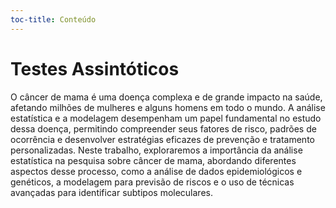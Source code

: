 ```yaml
--- 
toc-title: Conteúdo
---
```


# Testes Assintóticos {.unnumbered}

O câncer de mama é uma doença complexa e de grande impacto na saúde, afetando milhões de mulheres e alguns homens em todo o mundo. A análise estatística e a modelagem desempenham um papel fundamental no estudo dessa doença, permitindo compreender seus fatores de risco, padrões de ocorrência e desenvolver estratégias eficazes de prevenção e tratamento personalizadas. Neste trabalho, exploraremos a importância da análise estatística na pesquisa sobre câncer de mama, abordando diferentes aspectos desse processo, como a análise de dados epidemiológicos e genéticos, a modelagem para previsão de riscos e o uso de técnicas avançadas para identificar subtipos moleculares.